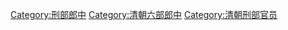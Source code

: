 [[Category:刑部郎中|Category:刑部郎中]]
[[Category:清朝六部郎中|Category:清朝六部郎中]]
[[Category:清朝刑部官员|Category:清朝刑部官员]]